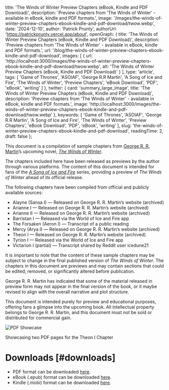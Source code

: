 
  title: 'The Winds of Winter Preview Chapters (eBook, Kindle and PDF Download)',
  description: 'Preview chapters from \'The Winds of Winter\' - available in eBook, kindle and PDF formats.',
  image: '/images/the-winds-of-winter-preview-chapters-ebook-kindle-and-pdf-download/twow.webp',
  date: '2024-12-10',
  author: 'Patrick Prunty',
  authorUrl: 'https://patrickprunty.vercel.app/about',
  openGraph: {
    title: 'The Winds of Winter Preview Chapters (eBook, Kindle and PDF Download)',
    description: 'Preview chapters from \'The Winds of Winter\' - available in eBook, kindle and PDF formats.',
    url: '/blog/the-winds-of-winter-preview-chapters-ebook-kindle-and-pdf-download',
    images: [
      {
        url: 'http://localhost:3000/images/the-winds-of-winter-preview-chapters-ebook-kindle-and-pdf-download/twow.webp',
        alt: 'The Winds of Winter Preview Chapters (eBook, Kindle and PDF Download)'
      }
    ],
    type: 'article',
    tags: [
      'Game of Thrones',
      'ASOIAF',
      'George R.R Martin',
      'A Song of Ice and Fire',
      'The Winds of Winter',
      'Preview Chapters',
      'eBook Download',
      'PDF',
      'eBook',
      'writing'
    ]
  },
  twitter: {
    card: 'summary_large_image',
    title: 'The Winds of Winter Preview Chapters (eBook, Kindle and PDF Download)',
    description: 'Preview chapters from \'The Winds of Winter\' - available in eBook, kindle and PDF formats.',
    image: 'http://localhost:3000/images/the-winds-of-winter-preview-chapters-ebook-kindle-and-pdf-download/twow.webp'
  },
  keywords: [
    'Game of Thrones',
    'ASOIAF',
    'George R.R Martin',
    'A Song of Ice and Fire',
    'The Winds of Winter',
    'Preview Chapters',
    'eBook Download',
    'PDF',
    'eBook',
    'writing'
  ],
  slug: 'the-winds-of-winter-preview-chapters-ebook-kindle-and-pdf-download',
  readingTime: 2,
  draft: false
};

This document is a compilation of sample chapters from [George R. R. Martin](https://en.wikipedia.org/wiki/George_R._R._Martin)’s upcoming novel, [*The Winds of Winter*](https://en.wikipedia.org/wiki/The_Winds_of_Winter).

The chapters included here have been released as previews by the author through various platforms. The content of this document is intended for fans of the [*A Song of Ice and Fire*](https://en.wikipedia.org/wiki/A_Song_of_Ice_and_Fire) series, providing a preview of *The Winds of Winter* ahead of its official release.

The following chapters have been compiled from official and publicly available sources:

* Alayne (Sansa I) — Released on George R. R. Martin’s website (archived)
* Arianne I — Released on George R. R. Martin’s website (archived)
* Arianne II — Released on George R. R. Martin’s website (archived)
* Barristan I — Released via the World of Ice and Fire app
* The Forsaken (Aeron I) — Transcript of a public reading
* Mercy (Arya I) — Released on George R. R. Martin’s website (archived)
* Theon I — Released on George R. R. Martin’s website (archived)
* Tyrion I — Released via the World of Ice and Fire app
* Victarion I (partial) — Transcript shared by Reddit user icedune21


It is important to note that the content of these sample chapters may be subject to change in the final published version of *The Winds of Winter*. The chapters in this document are previews and may contain sections that could be edited, removed, or significantly altered before publication.

George R. R. Martin has indicated that some of the material released in preview form may not appear in the final version of the book, or it maybe revised to align with the overall narrative and plot structure.

This document is intended purely for preview and educational purposes, offering fans a glimpse into the upcoming book. All intellectual property belongs to George R. R. Martin, and this document must not be sold or distributed for commercial gain.

![PDF Showcase](/images/the-winds-of-winter-preview-chapters-ebook-kindle-and-pdf-download/pdf-showcase.png)
<Caption>Showcasing two PDF pages for the Theon I Chapter</Caption>

# Downloads [#downloads]

- PDF format can be downloaded [here](/downloads/The%20Winds%20of%20Winter%20(Preview%20Chapters)%20-%20by%20George%20R.R%20Martin%20Compiled%20by%20Patrick%20P.pdf).
- eBook (.epub) format can be downloaded [here](/downloads/The%20Winds%20of%20Winter%20(Preview%20Chapters)%20-%20by%20George%20R.R%20Martin%20Compiled%20by%20Patrick%20P.epub).
- Kindle (.mobi) format can be downloaded [here](/downloads/The%20Winds%20of%20Winter%20(Preview%20Chapters)%20-%20by%20George%20R.R%20Martin%20Compiled%20by%20Patrick%20P.mobi).
